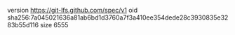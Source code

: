 version https://git-lfs.github.com/spec/v1
oid sha256:7a045021636a81ab6bd1d3760a7f3a410ee354dede28c3930835e3283b55d116
size 6555
